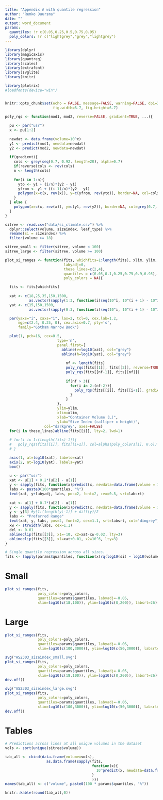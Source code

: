 ```yaml
---
title: "Appendix A with quantile regression"
author: "Remko Duursma"
date: ""
output: word_document
params:
  quantiles: !r c(0.05,0.25,0.5,0.75,0.95)
  poly_colors: !r c("lightgrey","grey","lightgrey")
---
```


```r
library(dplyr)
library(magicaxis)
library(quantreg)
library(scales)
library(extrafont)
library(svglite)
library(knitr)

library(plotrix)
#loadfonts(device="win")


knitr::opts_chunk$set(echo = FALSE, message=FALSE, warning=FALSE, dpi=300,
                      fig.width=6.7, fig.height=6.7)

poly_rqs <- function(mod1, mod2, reverse=FALSE, gradient=TRUE, ...){
  
  pu <- par("usr")
  x <- pu[1:2]
  
  newdat <- data.frame(volume=10^x)
  y1 <- predict(mod1, newdata=newdat)
  y2 <- predict(mod2, newdata=newdat)
  
  if(gradient){
    cols <- grey(seq(0.7, 0.92, length=20), alpha=0.7)
    if(reverse)cols <- rev(cols)
    n <- length(cols)
    
    for(i in 1:n){
      yto <- y1 + (i/n)*(y2 - y1)
      yfrom <- y1 + ((i-1)/n)*(y2 - y1)
      polygon(x=c(x, rev(x)), y=c(yfrom, rev(yto)), border=NA, col=cols[i])
    }
  } else {
    polygon(x=c(x, rev(x)), y=c(y1, rev(y2)), border=NA, col=grey(0.7, alpha=0.9))
  }
}

sitree <- read.csv("data/si_climate.csv") %>%
  dplyr::select(volume, sizeindex, leaf_type) %>%
  rename(si = sizeindex) %>%
  filter(volume >= 18)

sitree_small <- filter(sitree, volume < 100)
sitree_large <- filter(sitree, volume >= 100)
```



```r
plot_si_ranges <- function(fits, whichfits=1:length(fits), xlim, ylim, labsrt=30,
                           labyadj=0,
                           these_lines=c(2,4),
                           quantiles = c(0.05,0.1,0.25,0.75,0.9,0.95),
                           poly_colors = NA){

  fits <- fits[whichfits]
  
  xat <- c(18,25,35,150,1500, 
           as.vector(sapply(1:3, function(i)seq(10^i, 10^(i + 1) - 10^i, by=10^i))))
  yat <- c(15,150,1500,
           as.vector(sapply(0:3, function(i)seq(10^i, 10^(i + 1) - 10^i, by=10^i))))

  par(yaxs="i", xaxs="i", las=2, tcl=0, cex.lab=1.2, 
      mgp=c(2.4, 0.25, 0), cex.axis=0.7, pty='s',
      family="Gotham Narrow Book")

  plot(1, pch=16, cex=0.5, 
                        type='n',
                        panel.first={
                          abline(v=log10(xat), col="grey")
                          abline(h=log10(yat), col="grey")
                          
                            nf <- length(fits)
                            poly_rqs(fits[[1]], fits[[2]], reverse=TRUE)
                            poly_rqs(fits[[nf-1]], fits[[nf]])
                            
                            if(nf > 3){
                              for(i in 2:(nf-2)){
                                poly_rqs(fits[[i]], fits[[i+1]], gradient=FALSE)
                              }
                            }
                        },
                        ylim=ylim,
                        xlim=xlim,
                        xlab="Container Volume (L)",
                        ylab="Size Index (calliper x height)",
                  col="darkgrey", axes=FALSE)
  for(i in these_lines)abline(fits[[i]], lty=2, lwd=1)
  
  # for(i in 1:(length(fits)-1)){
  #   poly_rqs(fits[[i]], fits[[i+1]], col=alpha(poly_colors[i], 0.6))
  # }

  axis(1, at=log10(xat), labels=xat)
  axis(2, at=log10(yat), labels=yat)
  box()
  
  u <- par("usr")
  xat <- u[1] + 0.2*(u[2] - u[1])
  y <- sapply(fits, function(x)predict(x, newdata=data.frame(volume = 10^xat)))
  labs <- paste0(100*quantiles, "%")
  text(xat, y+labyadj, labs, pos=2, font=2, cex=0.8, srt=labsrt)
  
  xat <- u[1] + 0.7*(u[2] - u[1])
  y <- sapply(fits, function(x)predict(x, newdata=data.frame(volume = 10^xat)))
  y <- y[3] #y[1:(length(y)-1)] + diff(y)/2
  labs <- "Preferred Range"
  text(xat, y, labs, pos=2, font=2, cex=1.1, srt=labsrt, col="dimgrey")
  xw <- strwidth(labs, cex=1.1)
  del <- 0.01
  ablineclip(fits[[3]], x1=-10, x2=xat-xw-0.02, lty=3)
  ablineclip(fits[[3]], x1=xat+0.01, x2=10^6, lty=3)
}

```


```r
# Single quantile regression across all sizes.
fits <- lapply(params$quantiles, function(x)rq(log10(si) ~ log10(volume), data=sitree, tau=x))
```


# Small

```r
plot_si_ranges(fits, 
               poly_colors=poly_colors,
               quantiles=params$quantiles, labyadj=-0.05, 
               xlim=log10(c(18,100)), ylim=log10(c(8,200)), labsrt=26)

```


# Large

```r
plot_si_ranges(fits, 
               poly_colors=poly_colors,
               quantiles=params$quantiles, labyadj=-0.06, 
               xlim=log10(c(100,3000)), ylim=log10(c(50,3000)), labsrt=38)
```


```r
svg("AS2303_sizeindex_small.svg")
plot_si_ranges(fits, 
               poly_colors=poly_colors,
               quantiles=params$quantiles, labyadj=-0.05, 
               xlim=log10(c(18,100)), ylim=log10(c(8,200)), labsrt=26)
dev.off()

svg("AS2303_sizeindex_large.svg")
plot_si_ranges(fits, 
               poly_colors=poly_colors,
               quantiles=params$quantiles, labyadj=-0.06, 
               xlim=log10(c(100,3000)), ylim=log10(c(50,3000)), labsrt=38)
dev.off()
```




# Tables

```r

# Predictions across lines at all unique volumes in the dataset
vols <- sort(unique(sitree$volume))

tab_all <- cbind(data.frame(volume=vols),
                   as.data.frame(sapply(fits, 
                                        function(x){
                                          10^predict(x, newdata=data.frame(volume=vols))
                                        }
                                        )))
names(tab_all) <- c("volume", paste0(100 * params$quantiles, "%"))


```


```r
knitr::kable(round(tab_all,0))
```



